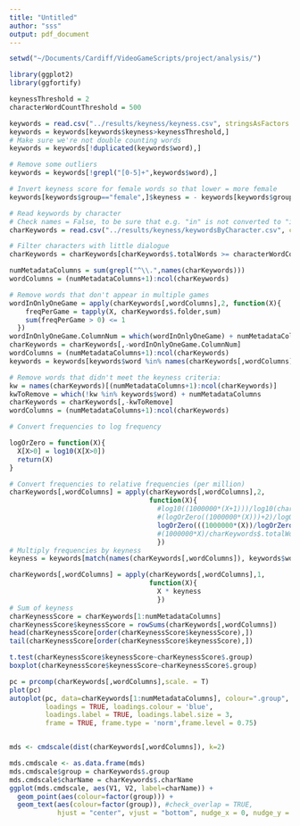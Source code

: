 ---
title: "Untitled"
author: "sss"
output: pdf_document
---

```{r, eval=F,echo=F}
setwd("~/Documents/Cardiff/VideoGameScripts/project/analysis/")
```

```{r}
library(ggplot2)
library(ggfortify)
```


```{r}
keynessThreshold = 2
characterWordCountThreshold = 500
```


```{r}
keywords = read.csv("../results/keyness/keyness.csv", stringsAsFactors = F)
keywords = keywords[keywords$keyness>keynessThreshold,]
# Make sure we're not double counting words
keywords = keywords[!duplicated(keywords$word),]

# Remove some outliers
keywords = keywords[!grepl("[0-5]+",keywords$word),]

# Invert keyness score for female words so that lower = more female
keywords[keywords$group=="female",]$keyness = - keywords[keywords$group=="female",]$keyness

# Read keywords by character
# Check names = False, to be sure that e.g. "in" is not converted to "in."
charKeywords = read.csv("../results/keyness/keywordsByCharacter.csv", check.names = F,stringsAsFactors = F)

# Filter characters with little dialogue
charKeywords = charKeywords[charKeywords$.totalWords >= characterWordCountThreshold,]

numMetadataColumns = sum(grepl("^\\.",names(charKeywords)))
wordColumns = (numMetadataColumns+1):ncol(charKeywords)

# Remove words that don't appear in multiple games
wordInOnlyOneGame = apply(charKeywords[,wordColumns],2, function(X){
    freqPerGame = tapply(X, charKeywords$.folder,sum)
    sum(freqPerGame > 0) <= 1
  })
wordInOnlyOneGame.ColumnNum = which(wordInOnlyOneGame) + numMetadataColumns
charKeywords = charKeywords[,-wordInOnlyOneGame.ColumnNum]
wordColumns = (numMetadataColumns+1):ncol(charKeywords)
keywords = keywords[keywords$word %in% names(charKeywords[,wordColumns]),]

# Remove words that didn't meet the keyness criteria:
kw = names(charKeywords)[(numMetadataColumns+1):ncol(charKeywords)]
kwToRemove = which(!kw %in% keywords$word) + numMetadataColumns
charKeywords = charKeywords[,-kwToRemove]
wordColumns = (numMetadataColumns+1):ncol(charKeywords)

# Convert frequencies to log frequency

logOrZero = function(X){
  X[X>0] = log10(X[X>0])
  return(X)
}

# Convert frequencies to relative frequencies (per million)
charKeywords[,wordColumns] = apply(charKeywords[,wordColumns],2,
                                   function(X){
                                     #log10((1000000*(X+1)))/log10(charKeywords$.totalWords)
                                     #(logOrZero((1000000*(X)))+2)/logOrZero(charKeywords$.totalWords)
                                     logOrZero(((1000000*(X))/logOrZero(charKeywords$.totalWords))+1)
                                     #(1000000*X)/charKeywords$.totalWords
                                     })
# Multiply frequencies by keyness
keyness = keywords[match(names(charKeywords[,wordColumns]), keywords$word),]$keyness

charKeywords[,wordColumns] = apply(charKeywords[,wordColumns],1,
                                   function(X){
                                     X * keyness
                                     })
# Sum of keyness
charKeynessScore = charKeywords[1:numMetadataColumns]
charKeynessScore$keynessScore = rowSums(charKeywords[,wordColumns])
head(charKeynessScore[order(charKeynessScore$keynessScore),])
tail(charKeynessScore[order(charKeynessScore$keynessScore),])

t.test(charKeynessScore$keynessScore~charKeynessScore$.group)
boxplot(charKeynessScore$keynessScore~charKeynessScore$.group)

```


```{r}
pc = prcomp(charKeywords[,wordColumns],scale. = T)
plot(pc)
autoplot(pc, data=charKeywords[1:numMetadataColumns], colour=".group",
         loadings = TRUE, loadings.colour = 'blue',
         loadings.label = TRUE, loadings.label.size = 3,
         frame = TRUE, frame.type = 'norm',frame.level = 0.75)


mds <- cmdscale(dist(charKeywords[,wordColumns]), k=2)

mds.cmdscale <- as.data.frame(mds)
mds.cmdscale$group = charKeywords$.group
mds.cmdscale$charName = charKeywords$.charName
ggplot(mds.cmdscale, aes(V1, V2, label=charName)) + 
  geom_point(aes(colour=factor(group))) +
  geom_text(aes(colour=factor(group)), #check_overlap = TRUE, 
            hjust = "center", vjust = "bottom", nudge_x = 0, nudge_y = 0.005)

```

